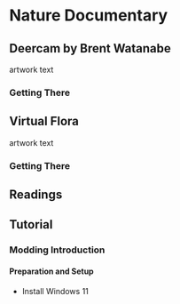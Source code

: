 # Nature Documentary

## Deercam by Brent Watanabe

artwork text

### Getting There


## Virtual Flora

artwork text

### Getting There

## Readings

## Tutorial

### Modding Introduction 

#### Preparation and Setup

+ Install Windows 11


